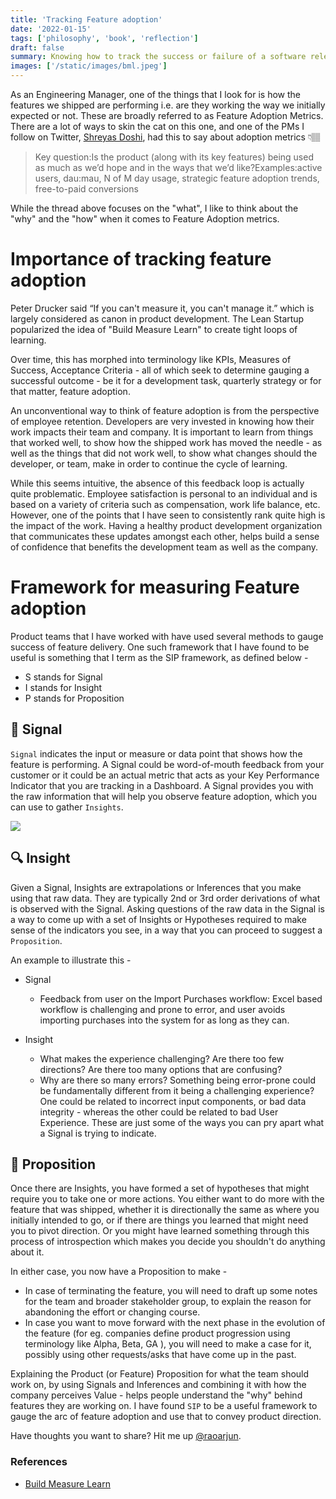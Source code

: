 ```yaml
---
title: 'Tracking Feature adoption'
date: '2022-01-15'
tags: ['philosophy', 'book', 'reflection']
draft: false
summary: Knowing how to track the success or failure of a software release
images: ['/static/images/bml.jpeg']
---
```


As an Engineering Manager, one of the things that I look for is how the features we shipped are performing i.e. are they working the way we initially expected or not. These are broadly referred to as Feature Adoption Metrics. There are a lot of ways to skin the cat on this one, and one of the PMs I follow on Twitter, [Shreyas Doshi](https://twitter.com/shreyas), had this to say about adoption metrics 👇🏽

> Key question:Is the product (along with its key features) being used as much as we’d hope and in the ways that we’d like?Examples:active users, dau:mau, N of M day usage, strategic feature adoption trends, free-to-paid conversions

While the thread above focuses on the "what", I like to think about the "why" and the "how" when it comes to Feature Adoption metrics.

# Importance of tracking feature adoption

Peter Drucker said “If you can't measure it, you can't manage it.” which is largely considered as canon in product development. The Lean Startup popularized the idea of "Build Measure Learn" to create tight loops of learning.

Over time, this has morphed into terminology like KPIs, Measures of Success, Acceptance Criteria - all of which seek to determine gauging a successful outcome - be it for a development task, quarterly strategy or for that matter, feature adoption.


An unconventional way to think of feature adoption is from the perspective of employee retention. Developers are very invested in knowing how their work impacts their team and company. It is important to learn from things that worked well, to show how the shipped work has moved the needle - as well as the things that did not work well, to show what changes should the developer, or team, make in order to continue the cycle of learning.

While this seems intuitive, the absence of this feedback loop is actually quite problematic. Employee satisfaction is personal to an individual and is based on a variety of criteria such as compensation, work life balance, etc. However, one of the points that I have seen to consistently rank quite high is the impact of the work. Having a healthy product development organization that communicates these updates amongst each other, helps build a sense of confidence that benefits the development team as well as the company.

# Framework for measuring Feature adoption

Product teams that I have worked with have used several methods to gauge success of feature delivery. One such framework that I have found to be useful is something that I term as the SIP framework, as defined below -

- S stands for Signal
- I stands for Insight
- P stands for Proposition

## 🚨 Signal

`Signal` indicates the input or measure or data point that shows how the feature is performing. A Signal could be word-of-mouth feedback from your customer or it could be an actual metric that acts as your Key Performance Indicator that you are tracking in a Dashboard. A Signal provides you with the raw information that will help you observe feature adoption, which you can use to gather `Insights`.

![](/static/images/metrics.png)

## 🔍 Insight

Given a Signal, Insights are extrapolations or Inferences that you make using that raw data. They are typically 2nd or 3rd order derivations of what is observed with the Signal. Asking questions of the raw data in the Signal is a way to come up with a set of Insights or Hypotheses required to make sense of the indicators you see, in a way that you can proceed to suggest a `Proposition`.

An example to illustrate this -

- Signal

  - Feedback from user on the Import Purchases workflow: Excel based workflow is challenging and prone to error, and user avoids importing purchases into the system for as long as they can.

- Insight
  - What makes the experience challenging? Are there too few directions? Are there too many options that are confusing?
  - Why are there so many errors? Something being error-prone could be fundamentally different from it being a challenging experience? One could be related to incorrect input components, or bad data integrity - whereas the other could be related to bad User Experience. These are just some of the ways you can pry apart what a Signal is trying to indicate.

## 🤝 Proposition

Once there are Insights, you have formed a set of hypotheses that might require you to take one or more actions. You either want to do more with the feature that was shipped, whether it is directionally the same as where you initially intended to go, or if there are things you learned that might need you to pivot direction. Or you might have learned something through this process of introspection which makes you decide you shouldn't do anything about it.

In either case, you now have a Proposition to make -

- In case of terminating the feature, you will need to draft up some notes for the team and broader stakeholder group, to explain the reason for abandoning the effort or changing course.
- In case you want to move forward with the next phase in the evolution of the feature (for eg. companies define product progression using terminology like Alpha, Beta, GA ), you will need to make a case for it, possibly using other requests/asks that have come up in the past.

Explaining the Product (or Feature) Proposition for what the team should work on, by using Signals and Inferences and combining it with how the company perceives Value - helps people understand the "why" behind features they are working on. I have found `SIP` to be a useful framework to gauge the arc of feature adoption and use that to convey product direction.

Have thoughts you want to share? Hit me up [@raoarjun](https://twitter.com/raoarjun).

### References

- [Build Measure Learn](https://amplitude.com/blog/build-measure-learn-the-product-management-lifecycle-loop)
